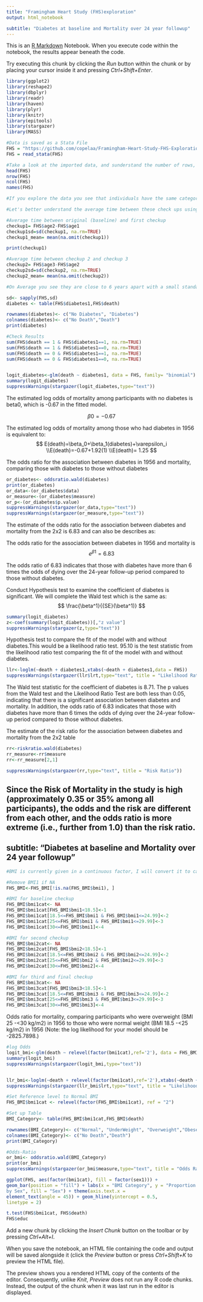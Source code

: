 ```yaml
---
title: "Framingham Heart Study (FHS)exploration"
output: html_notebook

subtitle: "Diabetes at baseline and Mortality over 24 year followup" 
---
```


This is an [R Markdown](http://rmarkdown.rstudio.com) Notebook. When you execute code within the notebook, the results appear beneath the code. 

Try executing this chunk by clicking the *Run* button within the chunk or by placing your cursor inside it and pressing *Ctrl+Shift+Enter*. 

```r
library(ggplot2)
library(reshape2)
library(dbplyr)
library(readr)
library(haven)
library(plyr)
library(knitr)
library(epitools)
library(stargazer)
library(MASS)
```


```r
#Data is saved as a Stata File
FHS = "https://github.com/copelaa/Framingham-Heart-Study-FHS-Exploration/blob/master/framinghamdata.dta?raw=true"
FHS = read_stata(FHS)

#Take a look at the imported data, and sunderstand the number of rows, columns and column names
head(FHS)
nrow(FHS)
ncol(FHS)
names(FHS)

```


```r
#If you explore the data you see that individuals have the same category multiple times indicated by a blank, 1,2,3, meaning that they had multiple check ups over the years. 

#Let's better understand the average time between these check ups using the age of the participants. 

#Average time between original (baseline) and first checkup
checkup1= FHS$age2-FHS$age1
checkup1sd=sd(checkup1, na.rm=TRUE)
checkup1_mean= mean(na.omit(checkup1))

print(checkup1)

#Average time between checkup 2 and checkup 3
checkup2= FHS$age3-FHS$age2
checkup2sd=sd(checkup2, na.rm=TRUE)
checkup2_mean= mean(na.omit(checkup2))

#On Average you see they are close to 6 years apart with a small standard deviation of .36 - .39 (4-5 months). This confirms that the check ups are relatively normal 
```


```r
sd<- sapply(FHS,sd)
diabetes <- table(FHS$diabetes1,FHS$death)

rownames(diabetes)<- c("No Diabetes", "Diabetes")
colnames(diabetes)<- c("No Death","Death")
print(diabetes)

#Check Results
sum(FHS$death == 1 & FHS$diabetes1==1, na.rm=TRUE)
sum(FHS$death == 1 & FHS$diabetes1==0, na.rm=TRUE)
sum(FHS$death == 0 & FHS$diabetes1==1, na.rm=TRUE)
sum(FHS$death == 0 & FHS$diabetes1==0, na.rm=TRUE)


logit_diabetes<-glm(death ~ diabetes1, data = FHS, family= "binomial")
summary(logit_diabetes)
suppressWarnings(stargazer(logit_diabetes,type="text"))

```
The estimated log odds of mortality among participants with no diabetes is beta0, which is -0.67 in the fitted model. 

$$\beta0=-0.67$$ 

The estimated log odds of mortality among those who had diabetes in 1956 is equivalent to: 
$$ 
E(death)=\beta_0+\beta_1(diabetes)+\varepsilon_i
\\E(death)=-0.67+1.92(1)
\\E(death)= 1.25
$$

The odds ratio for the association between diabetes in 1956 and mortality, comparing those with diabetes to those without diabetes
```r
or_diabetes<- oddsratio.wald(diabetes)
print(or_diabetes)
or_data<-(or_diabetes$data)
or_measure<-(or_diabetes$measure)
or_p<-(or_diabetes$p.value)
suppressWarnings(stargazer(or_data,type="text"))
suppressWarnings(stargazer(or_measure,type="text"))

```
The estimate of the odds ratio for the association between diabetes and mortality from the 2x2 is 6.83 and can also be describes as:

The odds ratio for the association between diabetes in 1956 and mortality is 
$$ e^{\beta1} = 6.83$$ 

The odds ratio of 6.83 indicates that those with diabetes have more than 6 times the odds of dying over the 24-year follow-up period compared to those without diabetes.

Conduct Hypothesis test to examine the coefficient of diabetes is significant. We will complete the Wald test which is the same as:
$$ \frac{\beta^1}{{SE}(\beta^1)} $$ 

```r
summary(logit_diabetes)
z<-coef(summary(logit_diabetes))[,"z value"]
suppressWarnings(stargazer(z,type="text"))

```
Hypothesis test to compare the fit of the model with and without diabetes.This would be a likelihood ratio test. 95.10 is the test statistic from the likelihood ratio test comparing the fit of the model with and without diabetes.

```r
llr<-loglm(~death + diabetes1,xtabs(~death + diabetes1,data = FHS))
suppressWarnings(stargazer(llr$lrt,type="text", title = "Likelihood Ratio Test"))

```


The Wald test statistic for the coefficient of diabetes is 8.71. The p values from the Wald test and the Likelihood Ratio Test are both less than 0.05, indicating that there is a significant association between diabetes and mortality. In addition, the odds ratio of 6.83 indicates that those with diabetes have more than 6 times the odds of dying over the 24-year follow-up period compared to those without diabetes.

The estimate of the risk ratio for the association between diabetes and mortality from the 2x2 table
```r
rr<-riskratio.wald(diabetes)
rr_measure<-rr$measure
rr<-rr_measure[2,1]

suppressWarnings(stargazer(rr,type="text", title = "Risk Ratio"))

```
Since the Risk of Mortality in the study is high (approximately 0.35 or 35% among all participants), the odds and the risk are different from each other, and the odds ratio is more extreme (i.e., further from 1.0) than the risk ratio.
---
subtitle: "Diabetes at baseline and Mortality over 24 year followup" 
---

```r

#BMI is currently given in a continuous factor, I will convert it to categorical where 18.5 kg/m2 is Underweight, 18.5-24.9 kg/m2 is normal, 25-29.9 kg/m2 is overweight and 30kg/m2+ is obese. 

#Remove BMI1 if NA
FHS_BMI<-FHS_BMI[!is.na(FHS_BMI$bmi1), ]

#BMI for baseline checkup 
FHS_BMI$bmi1cat<- NA 
FHS_BMI$bmi1cat[FHS_BMI$bmi1<18.5]<-1
FHS_BMI$bmi1cat[18.5<=FHS_BMI$bmi1 & FHS_BMI$bmi1<=24.99]<-2
FHS_BMI$bmi1cat[25<=FHS_BMI$bmi1 & FHS_BMI$bmi1<=29.99]<-3
FHS_BMI$bmi1cat[30<=FHS_BMI$bmi1]<-4

#BMI for second checkup 
FHS_BMI$bmi2cat<- NA 
FHS_BMI$bmi2cat[FHS_BMI$bmi2<18.5]<-1
FHS_BMI$bmi2cat[18.5<=FHS_BMI$bmi2 & FHS_BMI$bmi2<=24.99]<-2
FHS_BMI$bmi2cat[25<=FHS_BMI$bmi2 & FHS_BMI$bmi2<=29.99]<-3
FHS_BMI$bmi2cat[30<=FHS_BMI$bmi2]<-4

#BMI for third and final checkup 
FHS_BMI$bmi3cat<- NA 
FHS_BMI$bmi3cat[FHS_BMI$bmi3<18.5]<-1
FHS_BMI$bmi3cat[18.5<=FHS_BMI$bmi3 & FHS_BMI$bmi3<=24.99]<-2
FHS_BMI$bmi3cat[25<=FHS_BMI$bmi3 & FHS_BMI$bmi3<=29.99]<-3
FHS_BMI$bmi3cat[30<=FHS_BMI$bmi3]<-4

```

Odds ratio for mortality, comparing participants who were overweight (BMI 25 -<30 kg/m2) in 1956 to those who were normal weight (BMI 18.5 -<25 kg/m2) in 1956 (Note: the log likelihood for your model should be -2825.7898.)
```r

#log Odds
logit_bmi<-glm(death ~ relevel(factor(bmi1cat),ref='2'), data = FHS_BMI, family= "binomial")
summary(logit_bmi)
suppressWarnings(stargazer(logit_bmi,type="text"))


llr_bmi<-loglm(~death + relevel(factor(bmi1cat),ref='2'),xtabs(~death + relevel(factor(bmi1cat),ref='2'),data = FHS_BMI, na.action=NULL))
suppressWarnings(stargazer(llr_bmi$lrt,type="text", title = "Likelihood Ratio Test"))
```

```r
#Set Reference level to Normal BMI
FHS_BMI$bmi1cat <- relevel(factor(FHS_BMI$bmi1cat), ref = "2")

#Set up Table
BMI_Category<- table(FHS_BMI$bmi1cat,FHS_BMI$death)

rownames(BMI_Category)<- c("Normal", "UnderWeight", "Overweight","Obese")
colnames(BMI_Category)<- c("No Death","Death")
print(BMI_Category)

#Odds-Ratio
or_bmi<- oddsratio.wald(BMI_Category)
print(or_bmi)
suppressWarnings(stargazer(or_bmi$measure,type="text", title = "Odds Ratio "))
```

```r
ggplot(FHS, aes(factor(bmi1cat), fill = factor(sex1))) +
geom_bar(position = "fill") + labs(x = "BMI Category", y = "Proportion
by Sex", fill = "Sex") + theme(axis.text.x =
element_text(angle = 45)) + geom_hline(yintercept = 0.5,
linetype = 2)

t.test(FHS$bmi1cat, FHS$death)
FHS$educ
```

Add a new chunk by clicking the *Insert Chunk* button on the toolbar or by pressing *Ctrl+Alt+I*.

When you save the notebook, an HTML file containing the code and output will be saved alongside it (click the *Preview* button or press *Ctrl+Shift+K* to preview the HTML file).

The preview shows you a rendered HTML copy of the contents of the editor. Consequently, unlike *Knit*, *Preview* does not run any R code chunks. Instead, the output of the chunk when it was last run in the editor is displayed.
